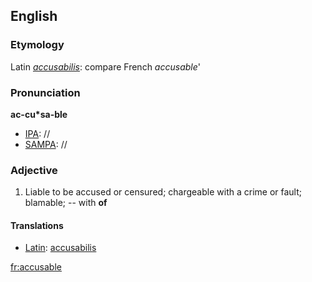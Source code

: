 ==English==
===Etymology===
Latin ''[[accusabilis]]'': compare French ''accusable'''

===Pronunciation===
'''ac-cu*sa-ble'''
*[[IPA]]: //
*[[SAMPA]]: //

===Adjective===
#Liable to be accused or censured; chargeable with a crime or fault; blamable; -- with '''of'''

====Translations====
{{top}}
*[[Latin]]: [[accusabilis]]
{{mid}}
{{bottom}}

[[fr:accusable]]